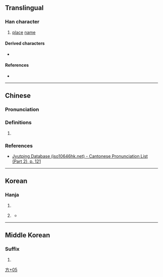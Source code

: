 {{character info}}
==Translingual==

===Han character===
{{Han char|rn=70|rad=方|as=05|sn=9|four=|canj=YSIF|ids=⿰方厼}}

# [[place]] [[name]]

====Derived characters====
* {{l|mul|[[𮏾]]}}

====References====
* {{Han ref|kx=0482.101|dj=0844.060|hdz=32177.011|uh=65C0|ud=26048}}

----

==Chinese==
{{zh-forms}}

===Pronunciation===
{{zh-pron
|m=mèi
|c=ji5
}}

===Definitions===
{{zh-hanzi}}

# {{rfdef|yue|sort=方05}}

===References===
* [http://www.iso10646hk.net/jp/document/download.jsp Jyutping Database (iso10646hk.net) - Cantonese Pronunciation List (Part 2), p. 121]

----

==Korean==

===Hanja===
{{ko-hanja|며}}

# {{lb|ko|historical}} {{n-g|An element in [[placename]]s.}}
# {{lb|ko|historical}} {{surname|ko}}
#* {{quote-book|1=zh|year=1908|title=증보문헌비고(增補文獻備考)|volume_plain=Volume 53; 졔계고 (帝系考)|entry=附氏族|url=|page=|text=[[鎮川]]'''旀'''[[氏]]，[[文川]][[𨳈]][[氏]]，[[右]][[兩]][[姓]]，[[韻書]][[未詳]]。|translation=The Jincheon {{lang|zh|旀}} clan; the Muncheon {{lang|zh|𨳈}} clan; the two surnames to the left are not found in rime dictionaries.}}

----

==Middle Korean==

===Suffix===
{{head|okm|suffix|tr=-mye}}

# {{alternative spelling of|okm|㢱}}

[[Category:Korean-only CJKV Characters|方+05]]